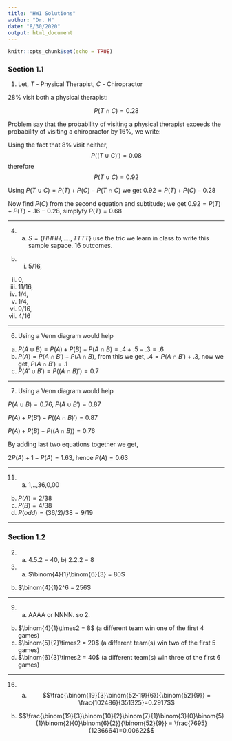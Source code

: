 ```yaml
---
title: "HW1 Solutions"
author: "Dr. H"
date: "8/30/2020"
output: html_document
---
```


```r
knitr::opts_chunk$set(echo = TRUE)
```

### Section 1.1

1) Let, $T$ - Physical Therapist, $C$ - Chiropractor

28% visit both a physical therapist:

$$P(T \cap C) = 0.28$$

Problem say that the probability of visiting a physical therapist
exceeds the probability of visiting a chiropractor by 16%, we write:

\begin{equation}
P(T) = P(C) + 0.16
\end{equation}

Using the fact that 8% visit neither,  
$$P((T \cup C)') = 0.08$$ therefore $$P(T \cup C) = 0.92$$

Using $P(T \cup C) = P(T) + P(C) - P(T \cap C)$ we get $0.92 = P(T) + P(C) - 0.28$

Now find $P(C)$ from the second equation and subtitude; we get $0.92 = P(T) + P(T) - .16 - 0.28$, simplyfy $P(T) = 0.68$

***

4) a) $S = \{HHHH,....,TTTT\}$ use the tric we learn in class to write this sample sapace. 16 outcomes.
b) i) 5/16, 
ii) 0, 
iii) 11/16, 
iv) 1/4, 
v) 1/4, 
vi) 9/16, 
vii) 4/16

***

6) Using a Venn diagram would help
a) $P(A \cup B) = P(A) + P(B) - P(A \cap B) = .4+.5-.3=.6$
b) $P(A) = P(A\cap B') + P(A\cap B)$, from this we get, $.4 = P(A\cap B') + .3$, now we get, $P(A\cap B') = .1$
c) $P(A'\cup B') = P((A\cap B)') = 0.7$

***

7) Using a Venn diagram would help

$P(A \cup B) =0.76$, $P(A \cup B') = 0.87$

$P(A) + P(B') - P((A\cap B)') = 0.87$

$P(A) + P(B) - P((A\cap B)) = 0.76$

By adding last two equations together we get,

$2P(A) + 1 - P(A) = 1.63$, hence $P(A) = 0.63$

***

11) a) 1,..,36,0,00
b) $P(A) = 2/38$
c) $P(B) = 4/38$
d) $P(odd) = (36/2)/38 = 9/19$

***

### Section 1.2

2) a) 4.5.2 = 40, b) 2.2.2 = 8

4) a) $\binom{4}{1}\binom{6}{3} = 80$
b) $\binom{4}{1}2^6 = 256$

***

9) a) AAAA or NNNN. so 2.
b) $\binom{4}{1}\times2 = 8$ (a different team win one of the first 4 games)
c) $\binom{5}{2}\times2 = 20$ (a different team(s) win two of the first 5 games)
d) $\binom{6}{3}\times2 = 40$ (a different team(s) win three of the first 6 games)

***

16) a) $$\frac{\binom{19}{3}\binom{52-19}{6}}{\binom{52}{9}} = \frac{102486}{351325}=0.2917$$

b) $$\frac{\binom{19}{3}\binom{10}{2}\binom{7}{1}\binom{3}{0}\binom{5}{1}\binom{2}{0}\binom{6}{2}}{\binom{52}{9}} = \frac{7695}{1236664}=0.00622$$
